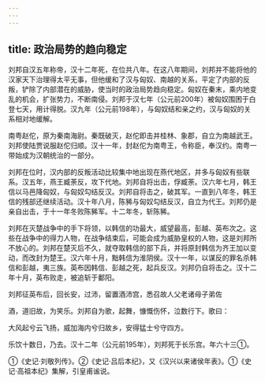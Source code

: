 ```yaml
---
---
---
```

title: 政治局势的趋向稳定
---



刘邦自汉五年称帝，汉十二年死，在位共八年。在这八年期间，刘邦并不能将他的汉家天下治理得太平无事，但他缓和了汉与匈奴、南越的关系，平定了内部的反叛，铲除了内部潜在的威胁，使当时的政治局势趋向稳定。匈奴在秦末，乘内地变乱的机会，扩张势力，不断南侵。刘邦于汉七年（公元前200年）被匈奴围困于白登七天，用计得脱。汉九年（公元前198年），与匈奴结和亲之约，汉与匈奴的关系相对地缓解。

南粤赵佗，原为秦南海尉。秦既破灭，赵佗即击并桂林、象郡，自立为南越武王。刘邦使陆贾说服赵佗归顺。汉十一年，封赵佗为南粤王，令称臣，奉汉约。南粤一带始成为汉朝统治的一部分。

刘邦在位时，汉内部的反叛活动比较集中地出现在燕代地区，并多与匈奴有些联系。汉五年，燕王臧荼反，攻下代地。刘邦自将出击，俘臧荼。汉六年七月，韩王信以马邑降匈奴，与匈奴勾结反汉。刘邦自将击之，破其军。一直到八年冬，韩王信的残部还继续活动。汉十年八月，陈豨与匈奴勾结反汉，自立为代王。刘邦仍是亲自出击，于十一年冬败陈豨军。十二年冬，斩陈豨。

刘邦在灭楚战争中的手下将领，以韩信的功最大，威望最高，彭越、英布次之。这些在战争中的得力人物，在战争结束后，可能会成为威胁皇权的人物，这是刘邦所不放心的。刘邦在楚灭后不久，就夺取韩信的部下兵，并将原封韩信为齐王加以变动，而改封为楚王。汉六年十月，黜韩信为淮阴侯。汉十一年，以谋反的罪名杀韩信和彭越，夷三族。英布因韩信、彭越之死，起兵反汉。刘邦仍自将击之。汉十二年十月，英布败走，被追斩于鄱阳。

刘邦征英布后，回长安，过沛，留置酒沛宫，悉召故人父老诸母子弟佐

酒，道旧故，为笑乐。刘邦自为歌，起舞，慷慨伤怀，泣数行下。歌曰：

大风起兮云飞扬，威加海内兮归故乡，安得猛士兮守四方。

乐饮十数日，乃去。汉十二年（公元前195年），刘邦死于长乐宫。年六十三①。

①《史记·刘敬列传》。②《史记·吕后本纪》，又《汉兴以来诸侯年表》。①《史记·高祖本纪》集解，引皇甫谧说。
